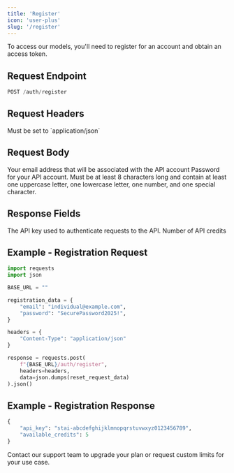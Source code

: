 ```yaml
---
title: 'Register'
icon: 'user-plus'
slug: '/register'
---
```


To access our models, you'll need to register for an account and obtain an access token.

## Request Endpoint

```python
POST /auth/register
```

## Request Headers

<ParamField header="Content-Type" type="string" required>
  Must be set to `application/json`
</ParamField>

## Request Body

<ParamField body="email" type="string" required>
  Your email address that will be associated with the API account
</ParamField>

<ParamField body="password" type="string" required>
  Password for your API account. Must be at least 8 characters long and contain at least one uppercase letter, one lowercase letter, one number, and one special character.
</ParamField>

## Response Fields

<ResponseField name="api_key" type="string">
  The API key used to authenticate requests to the API.
</ResponseField>

<ResponseField name="available_credits" type="int">
  Number of API credits
</ResponseField>

## Example - Registration Request

```python
import requests
import json

BASE_URL = ""

registration_data = {
    "email": "individual@example.com",
    "password": "SecurePassword2025!",
}

headers = {
    "Content-Type": "application/json"
}

response = requests.post(
    f"{BASE_URL}/auth/register",
    headers=headers,
    data=json.dumps(reset_request_data)
).json()

```

## Example - Registration Response

```python
{
    "api_key": "stai-abcdefghijklmnopqrstuvwxyz0123456789",
    "available_credits": 5
}
```

<Note>
  Contact our support team to upgrade your plan or request custom limits for your use case.
</Note>